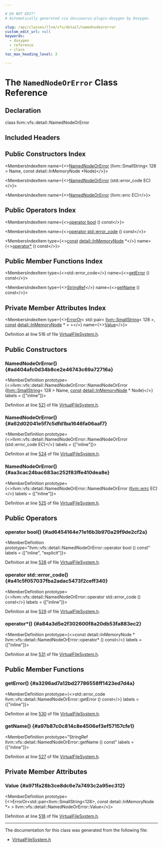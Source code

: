 ```yaml
---

# DO NOT EDIT!
# Automatically generated via docusaurus-plugin-doxygen by Doxygen.

slug: /api/classes/llvm/vfs/detail/namednodeorerror
custom_edit_url: null
keywords:
  - doxygen
  - reference
  - class
toc_max_heading_level: 3

---
```





# The `NamedNodeOrError` Class Reference

<DoxygenPage pluginConfig={pluginConfig}>



## Declaration

<CodeBlock>class llvm::vfs::detail::NamedNodeOrError</CodeBlock>

## Included Headers

<IncludesList>
<IncludesListItem
  filePath="llvm/Support/VirtualFileSystem.h"
  permalink="/docs/api/files/include/include/llvm/include/llvm/support/virtualfilesystem-h"
  isLocal="true" />
</IncludesList>

## Public Constructors Index

<MembersIndex>

<MembersIndexItem
  name={<><a href="#ad404afc0d34b8ce2e46743c69a72716a">NamedNodeOrError</a> (llvm::SmallString&lt; 128 &gt; Name, const detail::InMemoryNode &#42;Node)</>}>
</MembersIndexItem>

<MembersIndexItem
  name={<><a href="#a62d02041e5f7c5dfd1ba1646fa06aaf7">NamedNodeOrError</a> (std::error&#95;code EC)</>}>
</MembersIndexItem>

<MembersIndexItem
  name={<><a href="#aa3cac24bac683ac252f83ffe410dea8e">NamedNodeOrError</a> (llvm::errc EC)</>}>
</MembersIndexItem>

</MembersIndex>

## Public Operators Index

<MembersIndex>

<MembersIndexItem
  name={<><a href="#ad6454164e71e16b3b970a29f9de2cf2a">operator bool</a> () const</>}>
</MembersIndexItem>

<MembersIndexItem
  name={<><a href="#a41c5f057037fba2adac5473f2ceff340">operator std::error&#95;code</a> () const</>}>
</MembersIndexItem>

<MembersIndexItem
  type={<><a href="/docs/api/files/lib/lib/target/lib/target/aarch64/aarch64promoteconstant-cpp/#a90f8350fecae261c25be85d38b451bff">const</a> <a href="/docs/api/classes/llvm/vfs/detail/inmemorynode">detail::InMemoryNode</a> &#42;</>}
  name={<><a href="#a84a3d5e2f302600f8a20db53fa883ec2">operator&#42;</a> () const</>}>
</MembersIndexItem>

</MembersIndex>

## Public Member Functions Index

<MembersIndex>

<MembersIndexItem
  type={<>std::error&#95;code</>}
  name={<><a href="#a3296ad7a12bd27786558ff1423ed7d4a">getError</a> () const</>}>
</MembersIndexItem>

<MembersIndexItem
  type={<><a href="/docs/api/classes/llvm/stringref">StringRef</a></>}
  name={<><a href="#a97b87c0c814c8e4506ef3ef57157cfe1">getName</a> () const</>}>
</MembersIndexItem>

</MembersIndex>

## Private Member Attributes Index

<MembersIndex>

<MembersIndexItem
  type={<><a href="/docs/api/classes/llvm/erroror">ErrorOr</a>&lt; std::pair&lt; <a href="/docs/api/classes/llvm/smallstring">llvm::SmallString</a>&lt; 128 &gt;, <a href="/docs/api/files/lib/lib/target/lib/target/aarch64/aarch64promoteconstant-cpp/#a90f8350fecae261c25be85d38b451bff">const</a> <a href="/docs/api/classes/llvm/vfs/detail/inmemorynode">detail::InMemoryNode</a> &#42; &gt; &gt;</>}
  name={<><a href="#a971fa28b3ce8dc6e7a7493c2a95ec312">Value</a></>}>
</MembersIndexItem>

</MembersIndex>


Definition at line 516 of file <a href="/docs/api/files/include/include/llvm/include/llvm/support/virtualfilesystem-h">VirtualFileSystem.h</a>.

<SectionDefinition>

## Public Constructors

### NamedNodeOrError() {#ad404afc0d34b8ce2e46743c69a72716a}

<MemberDefinition
  prototype={<>llvm::vfs::detail::NamedNodeOrError::NamedNodeOrError (<a href="/docs/api/classes/llvm/smallstring">llvm::SmallString</a>&lt; 128 &gt; Name, <a href="/docs/api/files/lib/lib/target/lib/target/aarch64/aarch64promoteconstant-cpp/#a90f8350fecae261c25be85d38b451bff">const</a> <a href="/docs/api/classes/llvm/vfs/detail/inmemorynode">detail::InMemoryNode</a> &#42; Node)</>}
  labels = {["inline"]}>

Definition at line <a href="/docs/api/files/include/include/llvm/include/llvm/support/virtualfilesystem-h/#l00521">521</a> of file <a href="/docs/api/files/include/include/llvm/include/llvm/support/virtualfilesystem-h">VirtualFileSystem.h</a>.
</MemberDefinition>

### NamedNodeOrError() {#a62d02041e5f7c5dfd1ba1646fa06aaf7}

<MemberDefinition
  prototype={<>llvm::vfs::detail::NamedNodeOrError::NamedNodeOrError (std::error&#95;code EC)</>}
  labels = {["inline"]}>

Definition at line <a href="/docs/api/files/include/include/llvm/include/llvm/support/virtualfilesystem-h/#l00524">524</a> of file <a href="/docs/api/files/include/include/llvm/include/llvm/support/virtualfilesystem-h">VirtualFileSystem.h</a>.
</MemberDefinition>

### NamedNodeOrError() {#aa3cac24bac683ac252f83ffe410dea8e}

<MemberDefinition
  prototype={<>llvm::vfs::detail::NamedNodeOrError::NamedNodeOrError (<a href="/docs/api/namespaces/llvm/#a59739a4f15fb2ec57a6b7fcfe938546b">llvm::errc</a> EC)</>}
  labels = {["inline"]}>

Definition at line <a href="/docs/api/files/include/include/llvm/include/llvm/support/virtualfilesystem-h/#l00525">525</a> of file <a href="/docs/api/files/include/include/llvm/include/llvm/support/virtualfilesystem-h">VirtualFileSystem.h</a>.
</MemberDefinition>

</SectionDefinition>

<SectionDefinition>

## Public Operators

### operator bool() {#ad6454164e71e16b3b970a29f9de2cf2a}

<MemberDefinition
  prototype="llvm::vfs::detail::NamedNodeOrError::operator bool () const"
  labels = {["inline", "explicit"]}>

Definition at line <a href="/docs/api/files/include/include/llvm/include/llvm/support/virtualfilesystem-h/#l00528">528</a> of file <a href="/docs/api/files/include/include/llvm/include/llvm/support/virtualfilesystem-h">VirtualFileSystem.h</a>.
</MemberDefinition>

### operator std::error&#95;code() {#a41c5f057037fba2adac5473f2ceff340}

<MemberDefinition
  prototype={<>llvm::vfs::detail::NamedNodeOrError::operator std::error&#95;code () const</>}
  labels = {["inline"]}>

Definition at line <a href="/docs/api/files/include/include/llvm/include/llvm/support/virtualfilesystem-h/#l00529">529</a> of file <a href="/docs/api/files/include/include/llvm/include/llvm/support/virtualfilesystem-h">VirtualFileSystem.h</a>.
</MemberDefinition>

### operator&#42;() {#a84a3d5e2f302600f8a20db53fa883ec2}

<MemberDefinition
  prototype={<>const detail::InMemoryNode &#42; llvm::vfs::detail::NamedNodeOrError::operator&#42; () const</>}
  labels = {["inline"]}>

Definition at line <a href="/docs/api/files/include/include/llvm/include/llvm/support/virtualfilesystem-h/#l00531">531</a> of file <a href="/docs/api/files/include/include/llvm/include/llvm/support/virtualfilesystem-h">VirtualFileSystem.h</a>.
</MemberDefinition>

</SectionDefinition>

<SectionDefinition>

## Public Member Functions

### getError() {#a3296ad7a12bd27786558ff1423ed7d4a}

<MemberDefinition
  prototype={<>std::error&#95;code llvm::vfs::detail::NamedNodeOrError::getError () const</>}
  labels = {["inline"]}>

Definition at line <a href="/docs/api/files/include/include/llvm/include/llvm/support/virtualfilesystem-h/#l00530">530</a> of file <a href="/docs/api/files/include/include/llvm/include/llvm/support/virtualfilesystem-h">VirtualFileSystem.h</a>.
</MemberDefinition>

### getName() {#a97b87c0c814c8e4506ef3ef57157cfe1}

<MemberDefinition
  prototype="StringRef llvm::vfs::detail::NamedNodeOrError::getName () const"
  labels = {["inline"]}>

Definition at line <a href="/docs/api/files/include/include/llvm/include/llvm/support/virtualfilesystem-h/#l00527">527</a> of file <a href="/docs/api/files/include/include/llvm/include/llvm/support/virtualfilesystem-h">VirtualFileSystem.h</a>.
</MemberDefinition>

</SectionDefinition>

<SectionDefinition>

## Private Member Attributes

### Value {#a971fa28b3ce8dc6e7a7493c2a95ec312}

<MemberDefinition
  prototype={<>ErrorOr&lt;std::pair&lt;llvm::SmallString&lt;128&gt;, const detail::InMemoryNode &#42;&gt; &gt; llvm::vfs::detail::NamedNodeOrError::Value</>}>

Definition at line <a href="/docs/api/files/include/include/llvm/include/llvm/support/virtualfilesystem-h/#l00518">518</a> of file <a href="/docs/api/files/include/include/llvm/include/llvm/support/virtualfilesystem-h">VirtualFileSystem.h</a>.
</MemberDefinition>

</SectionDefinition>

<hr/>

The documentation for this class was generated from the following file:

<ul>
<li><a href="/docs/api/files/include/include/llvm/include/llvm/support/virtualfilesystem-h">VirtualFileSystem.h</a></li>
</ul>

</DoxygenPage>
